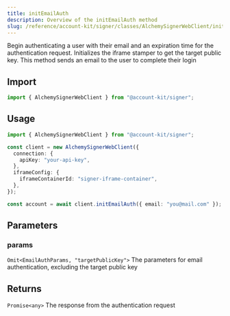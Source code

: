 ```yaml
---
title: initEmailAuth
description: Overview of the initEmailAuth method
slug: /reference/account-kit/signer/classes/AlchemySignerWebClient/initEmailAuth
---
```



Begin authenticating a user with their email and an expiration time for the authentication request. Initializes the iframe stamper to get the target public key.
This method sends an email to the user to complete their login

## Import

```ts
import { AlchemySignerWebClient } from "@account-kit/signer";
```

## Usage

```ts
import { AlchemySignerWebClient } from "@account-kit/signer";

const client = new AlchemySignerWebClient({
  connection: {
    apiKey: "your-api-key",
  },
  iframeConfig: {
    iframeContainerId: "signer-iframe-container",
  },
});

const account = await client.initEmailAuth({ email: "you@mail.com" });
```

## Parameters

### params

`Omit<EmailAuthParams, "targetPublicKey">`
The parameters for email authentication, excluding the target public key

## Returns

`Promise<any>`
The response from the authentication request
